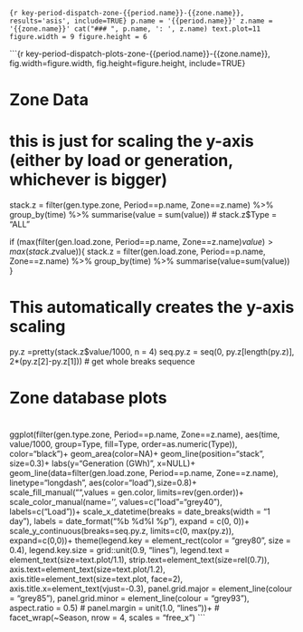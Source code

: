
```{r key-period-dispatch-zone-{{period.name}}-{{zone.name}}, results='asis', include=TRUE}
p.name = '{{period.name}}'
z.name = '{{zone.name}}'
cat("### ", p.name, ': ', z.name)
text.plot=11
figure.width = 9
figure.height = 6
```

```{r key-period-dispatch-plots-zone-{{period.name}}-{{zone.name}}, fig.width=figure.width, fig.height=figure.height, include=TRUE}

# ###############################################################################
# Zone Data
# ###############################################################################   

# this is just for scaling the y-axis (either by load or generation, whichever is bigger)
stack.z = filter(gen.type.zone, Period==p.name, Zone==z.name) %>% 
  group_by(time) %>%
  summarise(value = sum(value))
# stack.z$Type = "ALL"

if (max(filter(gen.load.zone, Period==p.name, Zone==z.name)$value)>max(stack.z$value)){
  stack.z = filter(gen.load.zone, Period==p.name, Zone==z.name) %>%
    group_by(time) %>%
    summarise(value=sum(value))
}

# This automatically creates the y-axis scaling
py.z  =pretty(stack.z$value/1000, n = 4)
seq.py.z = seq(0, py.z[length(py.z)], 2*(py.z[2]-py.z[1])) # get whole breaks sequence
  
# #############################################################################################################
# Zone database plots
# #############################################################################################################
ggplot(filter(gen.type.zone, Period==p.name, Zone==z.name), aes(time, value/1000, group=Type, fill=Type, order=as.numeric(Type)), color="black")+
      geom_area(color=NA)+
      geom_line(position="stack", size=0.3)+
      labs(y="Generation (GWh)", x=NULL)+
      geom_line(data=filter(gen.load.zone, Period==p.name, Zone==z.name), linetype="longdash", aes(color="load"),size=0.8)+
      scale_fill_manual("",values = gen.color, limits=rev(gen.order))+
      scale_color_manual(name='', values=c("load"="grey40"), labels=c("Load"))+
      scale_x_datetime(breaks = date_breaks(width = "1 day"), labels = date_format("%b %d\n%I %p"), expand = c(0, 0))+
      scale_y_continuous(breaks=seq.py.z, limits=c(0, max(py.z)), expand=c(0,0))+
      theme(legend.key = element_rect(color = "grey80", size = 0.4),
            legend.key.size = grid::unit(0.9, "lines"), 
            legend.text = element_text(size=text.plot/1.1),
            strip.text=element_text(size=rel(0.7)),
            axis.text=element_text(size=text.plot/1.2), 
            axis.title=element_text(size=text.plot, face=2), 
            axis.title.x=element_text(vjust=-0.3),
            panel.grid.major = element_line(colour = "grey85"),
            panel.grid.minor = element_line(colour = "grey93"),
            aspect.ratio = 0.5)
#                           panel.margin = unit(1.0, "lines"))+
#                           facet_wrap(~Season, nrow = 4, scales = "free_x")
```



  
  